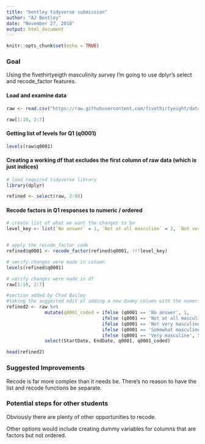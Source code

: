 ```yaml
---
title: "bentley tidyverse submission"
author: "AJ Bentley"
date: "November 27, 2018"
output: html_document
---
```


```r
knitr::opts_chunk$set(echo = TRUE)

```

### Goal

Using the fivethirtyeigth masculinity survey I'm going to use dplyr's select and recode_factor features.

#### Load and examine data

```r

raw <- read.csv("https://raw.githubusercontent.com/fivethirtyeight/data/master/masculinity-survey/raw-responses.csv", header = TRUE)

raw[1:10, 2:7]

```

#### Getting list of levels for Q1 (q0001)

```r

levels(raw$q0001)

```

#### Creating a working df that excludes the first column of raw data (which is just indices)

```r

# load required tidyverse library
library(dplyr)

refined <- select(raw, 2:98)

```

#### Recode factors in Q1 responses to numeric / ordered


```r

# create list of what we want the changes to be
level_key <- list(`No answer` = 1, `Not at all masculine` = 2, `Not very masculine` = 3, `Somewhat masculine` = 4, `Very masculine` = 5)


# apply the recode_factor code
refined$q0001 <- recode_factor(refined$q0001, !!!level_key)

# verify changes were made in column
levels(refined$q0001)

# verify changes were made in df
raw[1:10, 2:7]

```

```r
#section added by Chad Bailey
#taking the suggested edit of adding a new dummy column with the numeric value in addition to rather than in place of the original value
refined2 <- raw %>%
              mutate(q0001_coded = ifelse (q0001 == 'No answer', 1,
                                   ifelse (q0001 == 'Not at all masculine', 2,
                                   ifelse (q0001 == 'Not very masculine', 3,
                                   ifelse (q0001 == 'Somewhat masculine', 4,
                                   ifelse (q0001 == 'Very masculine', 5, -99)))))) %>%
              select(StartDate, EndDate, q0001, q0001_coded)

head(refined2)

```


### Suggested Improvements

Recode is far more complex than it needs be. There's no reason to have the list and recode functions be separate.


### Potential steps for other students

Obviously there are plenty of other opportunities to recode. 

Other options would include creating dummy variables for columns that are factors but not ordered.




